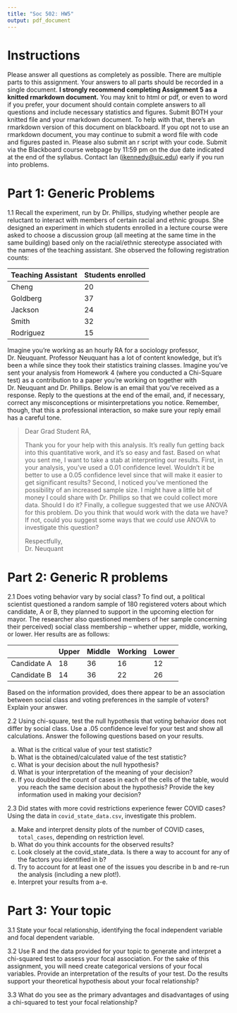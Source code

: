 ```yaml
---
title: "Soc 502: HW5"
output: pdf_document
---
```


# Instructions
Please answer all questions as completely as possible.  There are multiple parts to this assignment.  Your answers to all parts should be recorded in a single document. **I strongly recommend completing Assignment 5 as a knitted rmarkdown document.** You may knit to html or pdf, or even to word if you prefer, your document should contain complete answers to all questions and include necessary statistics and figures. Submit BOTH your knitted file and your rmarkdown document. To help with that, there’s an rmarkdown version of this document on blackboard. If you opt not to use an rmarkdown document, you may continue to submit a word file with code and figures pasted in. Please also submit an r script with your code. Submit via the Blackboard course webpage by 11:59 pm on the due date indicated at the end of the syllabus. Contact Ian ([ikennedy@uic.edu](ikennedy@uic.edu)) early if you run into problems.   

# Part 1: Generic Problems  

1.1 Recall the experiment, run by Dr. Phillips, studying whether people are reluctant to interact with members of certain racial and ethnic groups. She designed an experiment in which students enrolled in a lecture course were asked to choose a discussion group (all meeting at the same time in the same building) based only on the racial/ethnic stereotype associated with the names of the teaching assistant. She observed the following registration counts: 

Teaching Assistant	Students enrolled 
------------------  -----------------
Cheng	                20
Goldberg	            37
Jackson	              24
Smith	                32
Rodriguez	            15
------------------  -----------------

Imagine you're working as an hourly RA for a sociology professor, Dr. Neuquant. Professor Neuquant has a lot of content knowledge, but it's been a while since they took their statistics training classes. Imagine you've sent your analysis from Homework 4 (where you conducted a Chi-Square test) as a contribution to a paper you're working on together with Dr. Neuquant and Dr. Phillips. Below is an email that you've received as a response. Reply to the questions at the end of the email, and, if necessary, correct any misconceptions or misinterpretations you notice. Remember, though, that this a professional interaction, so make sure your reply email has a careful tone.

> Dear Grad Student RA,
> 
> Thank you for your help with this analysis. It's really fun getting back into this quantitative work, and it's so easy and fast. Based on what you sent me, I want to take a stab at interpreting our results. First, in your analysis, you've used a 0.01 confidence level. Wouldn't it be better to use a 0.05 confidence level since that will make it easier to get significant results? Second, I noticed you've mentioned the possibility of an increased sample size. I might have a little bit of money I could share with Dr. Phillips so that we could collect more data. Should I do it? Finally, a collegue suggested that we use ANOVA for this problem. Do you think that would work with the data we have? If not, could you suggest some ways that we _could_ use ANOVA to investigate this question?
> 
> Respectfully,  
> Dr. Neuquant

# Part 2: Generic R problems
  
2.1 Does voting behavior vary by social class? To find out, a political scientist questioned a random sample of 180
registered voters about which candidate, A or B, they planned to support in the upcoming election for mayor. The
researcher also questioned members of her sample concerning their perceived) social class membership – whether
upper, middle, working, or lower. Her results are as follows:

            Upper  Middle Working Lower
----------- ------ ------ ------- -----
Candidate A   18     36     16     12
Candidate B   14     36     22     26
----------- ------ ------ ------- -----

Based on the information provided, does there appear to be an association between social class and voting
preferences in the sample of voters? Explain your answer.  
  
2.2 Using chi-square, test the null hypothesis that voting behavior does not differ by social class. Use a .05 confidence
level for your test and show all calculations. Answer the following questions based on your results.  
  
  a. What is the critical value of your test statistic?  
  b. What is the obtained/calculated value of the test statistic?  
  c. What is your decision about the null hypothesis?  
  d. What is your interpretation of the meaning of your decision?  
  e. If you doubled the count of cases in each of the cells of the table, would you reach the same decision about the hypothesis? Provide the key information used in making your decision?  
  
2.3 Did states with more covid restrictions experience fewer COVID cases? Using the data in `covid_state_data.csv`, investigate this problem.

  a. Make and interpret density plots of the number of COVID cases, `total_cases`, depending on restriction level. 
  b. What do you think accounts for the observed results? 
  c. Look closely at the covid_state_data. Is there a way to account for any of the factors you identified in b? 
  d. Try to account for at least one of the issues you describe in b and re-run the analysis (including a new plot!). 
  e. Interpret your results from a-e.


# Part 3: Your topic  
  
3.1	State your focal relationship, identifying the focal independent variable and focal dependent variable.   

3.2 Use R and the data provided for your topic to generate and interpret a chi-squared test to assess your focal
association. For the sake of this assignment, you will need create categorical versions of your focal variables.
Provide an interpretation of the results of your test. Do the results support your theoretical hypothesis about your
focal relationship?  

3.3 What do you see as the primary advantages and disadvantages of using a chi-squared to test your focal relationship?


  